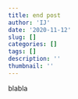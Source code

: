 ```yaml
---
title: end post
author: 'IJ'
date: '2020-11-12'
slug: []
categories: []
tags: []
description: ''
thumbnail: ''
---
```

blabla